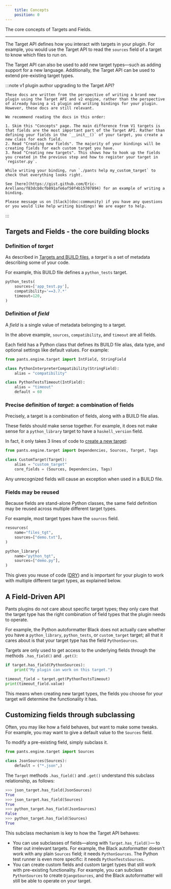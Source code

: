 ```yaml
---
    title: Concepts
    position: 0
---
```



The core concepts of Targets and Fields.

---

The Target API defines how you interact with targets in your plugin. For example, you would use the Target API to read the `sources` field of a target to know which files to run on.

The Target API can also be used to add new target types—such as adding support for a new language. Additionally, the Target API can be used to extend pre-existing target types.

:::note v1 plugin author upgrading to the Target API?

    These docs are written from the perspective of writing a brand new plugin using the Target API and v2 engine, rather than the perspective of already having a v1 plugin and writing bindings for your plugin. However, these docs are still relevant.

    We recommend reading the docs in this order:

    1. Skim this "Concepts" page. The main difference from V1 targets is that fields are the most important part of the Target API. Rather than defining your fields in the `__init__()` of your target, you create a new class for each field.
    2. Read "Creating new fields". The majority of your bindings will be creating fields for each custom target you have.
    3. Read "Creating new targets". This shows how to hook up the fields you created in the previous step and how to register your target in `register.py`.

    While writing your binding, run `./pants help my_custom_target` to check that everything looks right.

    See [here](https://gist.github.com/Eric-Arellano/f83dcb8cfb891afe6af50f4b15707894) for an example of writing a binding.

    Please message us on [Slack](doc:community) if you have any questions or you would like help writing bindings! We are eager to help.

:::

## Targets and Fields - the core building blocks

### Definition of _target_

As described in [Targets and BUILD files](doc:targets), a _target_ is a set of metadata describing some of your code.

For example, this BUILD file defines a `python_tests` target.

```python title="BUILD"
python_tests(
    sources=['app_test.py'],
    compatibility='==3.7.*'
    timeout=120,
)
```

### Definition of _field_

A _field_ is a single value of metadata belonging to a target.

In the above example, `sources`, `compatibility`, and `timeout` are all fields.

Each field has a Python class that defines its BUILD file alias, data type, and optional settings like default values. For example:

```python title="example_fields.py"
from pants.engine.target import IntField, StringField

class PythonInterpreterCompatibility(StringField):
    alias = "compatibility"

class PythonTestsTimeout(IntField):
    alias = "timeout"
    default = 60

```

### Precise definition of _target_: a combination of fields

Precisely, a target is a combination of fields, along with a BUILD file alias.

These fields should make sense together. For example, it does not make sense for a `python_library` target to have a `haskell_version` field.

In fact, it only takes 3 lines of code to [create a new target](doc:target-api-new-targets):

```python title="plugin_target_type.py"
from pants.engine.target import Dependencies, Sources, Target, Tags

class CustomTarget(Target):
    alias = "custom_target"
    core_fields = (Sources, Dependencies, Tags)
```

Any unrecognized fields will cause an exception when used in a BUILD file.

### Fields may be reused

Because fields are stand-alone Python classes, the same field definition may be reused across multiple different target types.

For example, most target types have the `sources` field.

```python title="BUILD"
resources(
    name="files_tgt",
    sources=["demo.txt"],
)

python_library(
    name="python_tgt",
    sources=["demo.py"],
)
```

This gives you reuse of code ([DRY](https://en.wikipedia.org/wiki/Don't_repeat_yourself)) and is important for your plugin to work with multiple different target types, as explained below.

## A Field-Driven API

Pants plugins do not care about specific target types; they only care that the target type has the right combination of field types that the plugin needs to operate.

For example, the Python autoformatter Black does not actually care whether you have a `python_library`, `python_tests`, or `custom_target` target; all that it cares about is that your target type has the field `PythonSources`.

Targets are only used to get access to the underlying fields through the methods `.has_field()` and `.get()`:

```python
if target.has_field(PythonSources):
    print("My plugin can work on this target.")

timeout_field = target.get(PythonTestsTimeout)
print(timeout_field.value)
```

This means when creating new target types, the fields you choose for your target will determine the functionality it has.

## Customizing fields through subclassing

Often, you may like how a field behaves, but want to make some tweaks. For example, you may want to give a default value to the `Sources` field.

To modify a pre-existing field, simply subclass it.

```python
from pants.engine.target import Sources

class JsonSources(Sources):
    default = ("*.json",)
```

The `Target` methods `.has_field()` and `.get()` understand this subclass relationship, as follows:

```python
>>> json_target.has_field(JsonSources)
True
>>> json_target.has_field(Sources)
True
>>> python_target.has_field(JsonSources)
False
>>> python_target.has_field(Sources)
True
```

This subclass mechanism is key to how the Target API behaves:

- You can use subclasses of fields—along with `Target.has_field()`— to filter out irrelevant targets. For example, the Black autoformatter doesn't work with any plain `Sources` field; it needs `PythonSources`. The Python test runner is even more specific: it needs `PythonTestsSources`.
- You can create custom fields and custom target types that still work with pre-existing functionality. For example, you can subclass `PythonSources` to create `DjangoSources`, and the Black autoformatter will still be able to operate on your target.
